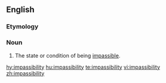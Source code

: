==English==

===Etymology===
{{suffix|impassable|ability|lang=en}}

===Noun===
{{en-noun|-}}

# The state or condition of being [[impassible]].

[[hy:impassibility]]
[[hu:impassibility]]
[[te:impassibility]]
[[vi:impassibility]]
[[zh:impassibility]]